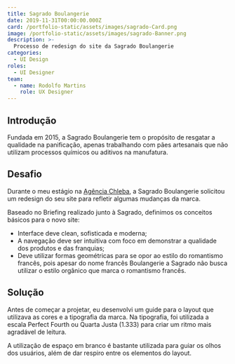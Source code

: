 ```yaml
---
title: Sagrado Boulangerie
date: 2019-11-31T00:00:00.000Z
card: /portfolio-static/assets/images/sagrado-Card.png
image: /portfolio-static/assets/images/sagrado-Banner.png
description: >-
  Processo de redesign do site da Sagrado Boulangerie
categories:
  - UI Design
roles:
  - UI Designer
team:
  - name: Rodolfo Martins
    role: UX Designer
---
```



## Introdução

Fundada em 2015, a Sagrado Boulangerie tem o propósito de resgatar a qualidade na panificação, apenas trabalhando com pães artesanais que não utilizam processos químicos ou aditivos na manufatura.

## Desafio

Durante o meu estágio na [Agência Chleba](https://www.chleba.net/), a Sagrado Boulangerie solicitou um redesign do seu site para refletir algumas mudanças da marca.

Baseado no Briefing realizado junto à Sagrado, definimos os conceitos básicos para o novo site:

- Interface deve clean, sofisticada e moderna;
- A navegação deve ser intuitiva com foco em demonstrar a qualidade dos produtos e das franquias;
- Deve utilizar formas geométricas para se opor ao estilo do romantismo
francês, pois apesar do nome francês Boulangerie a Sagrado não busca utilizar o estilo orgânico que marca o romantismo francês.

## Solução

Antes de começar a projetar, eu desenvolvi um guide para o layout que utilizava as cores e a tipografia da marca.
Na tipografia, foi utilizada a escala Perfect Fourth ou Quarta Justa (1.333) para criar um ritmo mais agradável de leitura.

<Picture src={sagradoGuide} alt="Guide com fontes e paleta de cores do layout."/>

A utilização de espaço em branco é bastante utilizada para guiar os olhos dos usuários, além de dar respiro entre os elementos do layout.

<Picture src={sagradoHome} alt="Layout completo da página home do site."/>

<Picture src={sagradoOutros} alt="Design das páginas de blog do site."/>

<Picture src={sagradoDetalheFooter} alt="Detalhe do footer do site."/>
